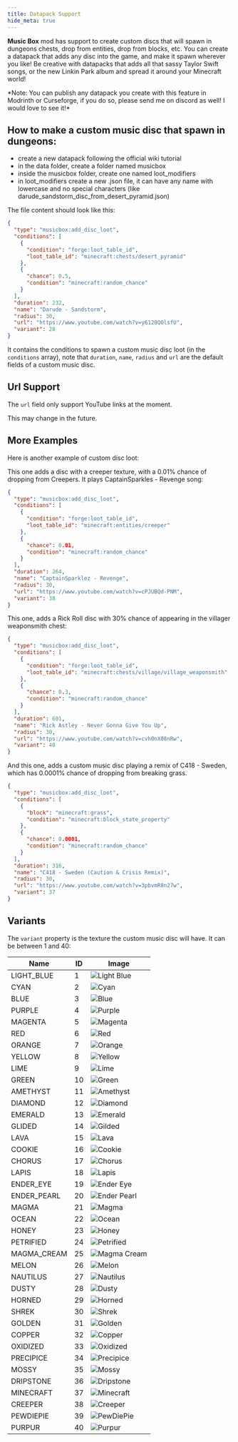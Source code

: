 ```yaml
---
title: Datapack Support
hide_meta: true
---
```


**Music Box** mod has support to create custom discs that will spawn in dungeons chests, drop from entities, drop from blocks, etc. You can create a datapack that adds any disc into the game, and make it spawn wherever you like! Be creative with datapacks that adds all that sassy Taylor Swift songs, or the new Linkin Park album and spread it around your Minecraft world!

<Callout variant="info">
*Note: You can publish any datapack you create with this feature in Modrinth or Curseforge, if you do so, please send me on discord as well! I would love to see it!*
</Callout>

## How to make a custom music disc that spawn in dungeons:

- create a new datapack following the official wiki tutorial
- in the data folder, create a folder named musicbox
- inside the musicbox folder, create one named loot_modifiers
- in loot_modifiers create a new .json file, it can have any name with lowercase and no special characters (like darude_sandstorm_disc_from_desert_pyramid.json)

The file content should look like this:

```json
{
  "type": "musicbox:add_disc_loot",
  "conditions": [
    {
      "condition": "forge:loot_table_id",
      "loot_table_id": "minecraft:chests/desert_pyramid"
    },
    {
      "chance": 0.5,
      "condition": "minecraft:random_chance"
    }
  ],
  "duration": 232,
  "name": "Darude - Sandstorm",
  "radius": 30,
  "url": "https://www.youtube.com/watch?v=y6120QOlsfU",
  "variant": 28
}
```

It contains the conditions to spawn a custom music disc loot (in the `conditions` array), note that `duration`, `name`, `radius` and `url` are the default fields of a custom music disc. 

## Url Support
The `url` field only support YouTube links at the moment.

<Callout variant="info">
This may change in the future.
</Callout>

## More Examples

Here is another example of custom disc loot:

This one adds a disc with a creeper texture, with a 0.01% chance of dropping from Creepers. It plays CaptainSparkles - Revenge song:

```json
{
  "type": "musicbox:add_disc_loot",
  "conditions": [
    {
      "condition": "forge:loot_table_id",
      "loot_table_id": "minecraft:entities/creeper"
    },
    {
      "chance": 0.01,
      "condition": "minecraft:random_chance"
    }
  ],
  "duration": 264,
  "name": "CaptainSparklez - Revenge",
  "radius": 30,
  "url": "https://www.youtube.com/watch?v=cPJUBQd-PNM",
  "variant": 38
}
```

This one, adds a Rick Roll disc with 30% chance of appearing in the villager weaponsmith chest:

```json
{
  "type": "musicbox:add_disc_loot",
  "conditions": [
    {
      "condition": "forge:loot_table_id",
      "loot_table_id": "minecraft:chests/village/village_weaponsmith"
    },
    {
      "chance": 0.3,
      "condition": "minecraft:random_chance"
    }
  ],
  "duration": 601,
  "name": "Rick Astley - Never Gonna Give You Up",
  "radius": 30,
  "url": "https://www.youtube.com/watch?v=cvh0nX08nRw",
  "variant": 40
}
```

And this one, adds a custom music disc playing a remix of C418 - Sweden, which has 0.0001% chance of dropping from breaking grass. 

```json
{
  "type": "musicbox:add_disc_loot",
  "conditions": [
    {
      "block": "minecraft:grass",
      "condition": "minecraft:block_state_property"
    },
    {
      "chance": 0.0001,
      "condition": "minecraft:random_chance"
    }
  ],
  "duration": 316,
  "name": "C418 - Sweden (Caution & Crisis Remix)",
  "radius": 30,
  "url": "https://www.youtube.com/watch?v=3pbvmR8n27w",
  "variant": 37
}
```

## Variants
The  `variant` property is the texture the custom music disc will have. It can be between 1 and 40:

| Name         | ID  | Image |
|-------------|----|------|
| LIGHT_BLUE  | 1  | ![Light Blue](https://github.com/danbrown/deltaboxwiki/blob/main/docs/musicbox/.assets/custom_record_1.png?raw=true) |
| CYAN        | 2  | ![Cyan](https://github.com/danbrown/deltaboxwiki/blob/main/docs/musicbox/.assets/custom_record_2.png?raw=true) |
| BLUE        | 3  | ![Blue](https://github.com/danbrown/deltaboxwiki/blob/main/docs/musicbox/.assets/custom_record_3.png?raw=true) |
| PURPLE      | 4  | ![Purple](https://github.com/danbrown/deltaboxwiki/blob/main/docs/musicbox/.assets/custom_record_4.png?raw=true) |
| MAGENTA     | 5  | ![Magenta](https://github.com/danbrown/deltaboxwiki/blob/main/docs/musicbox/.assets/custom_record_5.png?raw=true) |
| RED         | 6  | ![Red](https://github.com/danbrown/deltaboxwiki/blob/main/docs/musicbox/.assets/custom_record_6.png?raw=true) |
| ORANGE      | 7  | ![Orange](https://github.com/danbrown/deltaboxwiki/blob/main/docs/musicbox/.assets/custom_record_7.png?raw=true) |
| YELLOW      | 8  | ![Yellow](https://github.com/danbrown/deltaboxwiki/blob/main/docs/musicbox/.assets/custom_record_8.png?raw=true) |
| LIME        | 9  | ![Lime](https://github.com/danbrown/deltaboxwiki/blob/main/docs/musicbox/.assets/custom_record_9.png?raw=true) |
| GREEN       | 10 | ![Green](https://github.com/danbrown/deltaboxwiki/blob/main/docs/musicbox/.assets/custom_record_10.png?raw=true) |
| AMETHYST    | 11 | ![Amethyst](https://github.com/danbrown/deltaboxwiki/blob/main/docs/musicbox/.assets/custom_record_11.png?raw=true) |
| DIAMOND     | 12 | ![Diamond](https://github.com/danbrown/deltaboxwiki/blob/main/docs/musicbox/.assets/custom_record_12.png?raw=true) |
| EMERALD     | 13 | ![Emerald](https://github.com/danbrown/deltaboxwiki/blob/main/docs/musicbox/.assets/custom_record_13.png?raw=true) |
| GLIDED      | 14 | ![Gilded](https://github.com/danbrown/deltaboxwiki/blob/main/docs/musicbox/.assets/custom_record_14.png?raw=true) |
| LAVA        | 15 | ![Lava](https://github.com/danbrown/deltaboxwiki/blob/main/docs/musicbox/.assets/custom_record_15.png?raw=true) |
| COOKIE      | 16 | ![Cookie](https://github.com/danbrown/deltaboxwiki/blob/main/docs/musicbox/.assets/custom_record_16.png?raw=true) |
| CHORUS      | 17 | ![Chorus](https://github.com/danbrown/deltaboxwiki/blob/main/docs/musicbox/.assets/custom_record_17.png?raw=true) |
| LAPIS       | 18 | ![Lapis](https://github.com/danbrown/deltaboxwiki/blob/main/docs/musicbox/.assets/custom_record_18.png?raw=true) |
| ENDER_EYE   | 19 | ![Ender Eye](https://github.com/danbrown/deltaboxwiki/blob/main/docs/musicbox/.assets/custom_record_19.png?raw=true) |
| ENDER_PEARL | 20 | ![Ender Pearl](https://github.com/danbrown/deltaboxwiki/blob/main/docs/musicbox/.assets/custom_record_20.png?raw=true) |
| MAGMA       | 21 | ![Magma](https://github.com/danbrown/deltaboxwiki/blob/main/docs/musicbox/.assets/custom_record_21.png?raw=true) |
| OCEAN       | 22 | ![Ocean](https://github.com/danbrown/deltaboxwiki/blob/main/docs/musicbox/.assets/custom_record_22.png?raw=true) |
| HONEY       | 23 | ![Honey](https://github.com/danbrown/deltaboxwiki/blob/main/docs/musicbox/.assets/custom_record_23.png?raw=true) |
| PETRIFIED   | 24 | ![Petrified](https://github.com/danbrown/deltaboxwiki/blob/main/docs/musicbox/.assets/custom_record_24.png?raw=true) |
| MAGMA_CREAM | 25 | ![Magma Cream](https://github.com/danbrown/deltaboxwiki/blob/main/docs/musicbox/.assets/custom_record_25.png?raw=true) |
| MELON       | 26 | ![Melon](https://github.com/danbrown/deltaboxwiki/blob/main/docs/musicbox/.assets/custom_record_26.png?raw=true) |
| NAUTILUS    | 27 | ![Nautilus](https://github.com/danbrown/deltaboxwiki/blob/main/docs/musicbox/.assets/custom_record_27.png?raw=true) |
| DUSTY       | 28 | ![Dusty](https://github.com/danbrown/deltaboxwiki/blob/main/docs/musicbox/.assets/custom_record_28.png?raw=true) |
| HORNED      | 29 | ![Horned](https://github.com/danbrown/deltaboxwiki/blob/main/docs/musicbox/.assets/custom_record_29.png?raw=true) |
| SHREK       | 30 | ![Shrek](https://github.com/danbrown/deltaboxwiki/blob/main/docs/musicbox/.assets/custom_record_30.png?raw=true) |
| GOLDEN      | 31 | ![Golden](https://github.com/danbrown/deltaboxwiki/blob/main/docs/musicbox/.assets/custom_record_31.png?raw=true) |
| COPPER      | 32 | ![Copper](https://github.com/danbrown/deltaboxwiki/blob/main/docs/musicbox/.assets/custom_record_32.png?raw=true) |
| OXIDIZED    | 33 | ![Oxidized](https://github.com/danbrown/deltaboxwiki/blob/main/docs/musicbox/.assets/custom_record_33.png?raw=true) |
| PRECIPICE   | 34 | ![Precipice](https://github.com/danbrown/deltaboxwiki/blob/main/docs/musicbox/.assets/custom_record_34.png?raw=true) |
| MOSSY       | 35 | ![Mossy](https://github.com/danbrown/deltaboxwiki/blob/main/docs/musicbox/.assets/custom_record_35.png?raw=true) |
| DRIPSTONE   | 36 | ![Dripstone](https://github.com/danbrown/deltaboxwiki/blob/main/docs/musicbox/.assets/custom_record_36.png?raw=true) |
| MINECRAFT   | 37 | ![Minecraft](https://github.com/danbrown/deltaboxwiki/blob/main/docs/musicbox/.assets/custom_record_37.png?raw=true) |
| CREEPER     | 38 | ![Creeper](https://github.com/danbrown/deltaboxwiki/blob/main/docs/musicbox/.assets/custom_record_38.png?raw=true) |
| PEWDIEPIE   | 39 | ![PewDiePie](https://github.com/danbrown/deltaboxwiki/blob/main/docs/musicbox/.assets/custom_record_39.png?raw=true) |
| PURPUR      | 40 | ![Purpur](https://github.com/danbrown/deltaboxwiki/blob/main/docs/musicbox/.assets/custom_record_40.png?raw=true) |